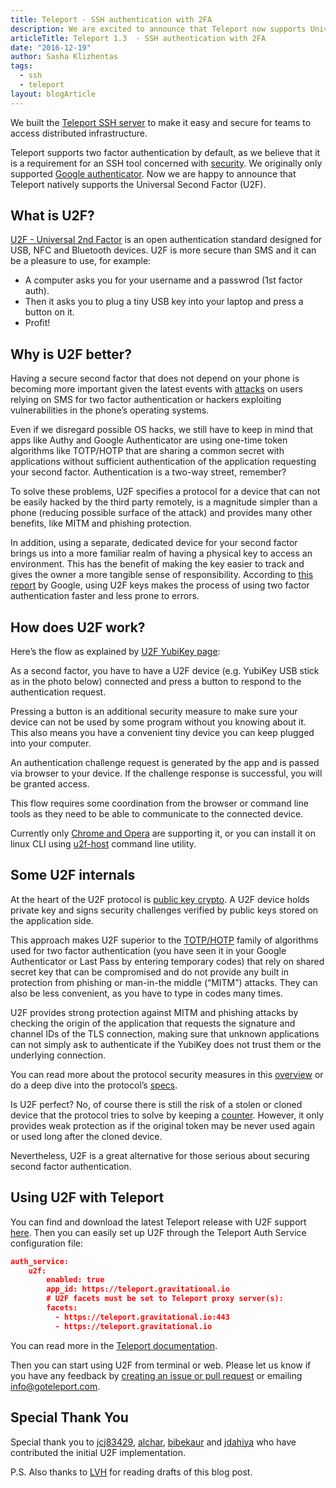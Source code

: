 ```yaml
---
title: Teleport - SSH authentication with 2FA
description: We are excited to announce that Teleport now supports Universal 2nd Factor out of the box.
articleTitle: Teleport 1.3  - SSH authentication with 2FA
date: "2016-12-19"
author: Sasha Klizhentas
tags:
  - ssh
  - teleport
layout: blogArticle
---
```



We built the [Teleport SSH server](https://goteleport.com/)
to make it easy and secure for teams to access distributed infrastructure.

Teleport supports two factor authentication by default, as we believe that it
is a requirement for an SSH tool concerned with [security](https://goteleport.com/how-it-works/fedramp-ssh-kubernetes/). We originally only
supported [Google authenticator](https://en.wikipedia.org/wiki/Google_Authenticator).
Now we are happy to announce that Teleport natively supports the Universal Second Factor (U2F).

## What is U2F?

[U2F - Universal 2nd Factor](https://en.wikipedia.org/wiki/Universal_2nd_Factor) is an open
authentication standard designed for USB, NFC and Bluetooth devices. U2F is more
secure than SMS and it can be a pleasure to use, for example:

- A computer asks you for your username and a passwrod (1st factor auth).
- Then it asks you to plug a tiny USB key into your laptop and press a button on it.
- Profit!

## Why is U2F better?

Having a secure second factor that does not depend on your phone is becoming
more important given the latest events with [attacks](https://www.wired.com/2016/06/hey-stop-using-texts-two-factor-authentication/)
on users relying on SMS for two factor authentication or hackers exploiting
vulnerabilities in the phone’s operating systems.

Even if we disregard possible OS hacks, we still have to keep in mind that apps
like Authy and Google Authenticator are using one-time token algorithms like
TOTP/HOTP that are sharing a common secret with applications without sufficient
authentication of the application requesting your second factor.
Authentication is a two-way street, remember?

To solve these problems, U2F specifies a protocol for a device that can not be
easily hacked by the third party remotely, is a magnitude simpler than a phone
(reducing possible surface of the attack) and provides many other benefits,
like MITM and phishing protection.

In addition, using a separate, dedicated device for your second factor brings
us into a more familiar realm of having a physical key to access an
environment. This has the benefit of making the key easier to track and gives
the owner a more tangible sense of responsibility. According to [this report](http://fc16.ifca.ai/preproceedings/25_Lang.pdf)
by Google, using U2F keys makes the process of using two factor authentication
faster and less prone to errors.

## How does U2F work?

Here’s the flow as explained by [U2F YubiKey page](https://www.yubico.com/authentication-standards/fido-u2f/):

<BlogImage src="./assets/u2f-flow.png" />

As a second factor, you have to have a U2F device (e.g. YubiKey USB stick as in
the photo below) connected and press a button to respond to the authentication
request.

<BlogImage src="./assets/u2f-key.png" />

Pressing a button is an additional security measure to make sure your device
can not be used by some program without you knowing about it. This also means
you have a convenient tiny device you can keep plugged into your computer.

An authentication challenge request is generated by the app and is passed via
browser to your device. If the challenge response is successful, you will be
granted access.

This flow requires some coordination from the browser or command line tools as
they need to be able to communicate to the connected device.

Currently only [Chrome and Opera](https://en.wikipedia.org/wiki/Universal_2nd_Factor#cite_note-Using_Security_Key-2) are supporting it, or you can install it on linux CLI using [u2f-host](https://developers.yubico.com/libu2f-host/) command line utility.

## Some U2F internals

At the heart of the U2F protocol is [public key crypto](https://developers.yubico.com/U2F/Protocol_details/Overview.html). A U2F device holds private key and signs security challenges verified by public keys stored on the application side.

This approach makes U2F superior to the [TOTP/HOTP](https://en.wikipedia.org/wiki/Time-based_One-time_Password_Algorithm) family of algorithms used for two factor authentication (you have seen it in your Google Authenticator or Last Pass by entering temporary codes) that rely on shared secret key that can be compromised and do not provide any built in protection from phishing or man-in-the middle (“MITM”) attacks. They can also be less convenient, as you have to type in codes many times.

U2F provides strong protection against MITM and phishing attacks by checking
the origin of the application that requests the signature and channel IDs of
the TLS connection, making sure that unknown applications can not simply ask to
authenticate if the YubiKey does not trust them or the underlying connection.

You can read more about the protocol security measures in this [overview](https://developers.yubico.com/U2F/Protocol_details/Overview.html) or do a deep dive into the protocol’s [specs](https://fidoalliance.org/specifications/download/).

Is U2F perfect? No, of course there is still the risk of a stolen or cloned device that the protocol tries to solve by keeping a [counter](https://fidoalliance.org/specs/fido-u2f-v1.1-id-20160915/fido-u2f-implementation-considerations-v1.1-id-20160915.html#token-counters). However, it only provides weak protection as if the original token may be never used again or used long after the cloned device.

Nevertheless, U2F is a great alternative for those serious about securing
second factor authentication.

<EmailSubscribeViolet />

## Using U2F with Teleport

You can find and download the latest Teleport release with U2F support [here](https://goteleport.com/teleport/download/). Then you can easily set up U2F through the Teleport Auth Service configuration file:

```json
auth_service:
    u2f:
        enabled: true
        app_id: https://teleport.gravitational.io
        # U2F facets must be set to Teleport proxy server(s):
        facets:
          - https://teleport.gravitational.io:443
          - https://teleport.gravitational.io
```

You can read more in the [Teleport documentation](https://goteleport.com/teleport/docs/admin-guide/#fido-u2f).

Then you can start using U2F from terminal or web.
Please let us know if you have any feedback by [creating an issue or pull request](https://github.com/gravitational/teleport) or emailing [info@goteleport.com](mailto:info@goteleport.com).

## Special Thank You

Special thank you to [jcj83429](https://github.com/jcj83429), [alchar](https://github.com/alchar),
[bibekaur](https://github.com/bibekaur) and [jdahiya](https://github.com/jdahiya) who
have contributed the initial U2F implementation.

P.S. Also thanks to [LVH](https://twitter.com/lvh?lang=en) for reading drafts of this blog post.
